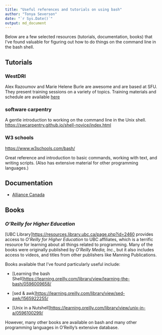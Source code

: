 ```yaml
---
title: "Useful references and tutorials on using bash"
author: "Tonya Severson"
date: "`r Sys.Date()`"
output: md_document
---
```



Below are a few selected resources (tutorials, documentation, books) that I've found valuable for figuring out how to do things on the command line in the bash shell.

## Tutorials

### WestDRI
Alex Razoumov and Marie Helene Burle are awesome and are based at SFU. They present training sessions on a variety of topics. Training materials and schedule are available [here](https://training.westdri.ca/)

### software carpentry

A gentle introduction to working on the command line in the Unix shell. <https://swcarpentry.github.io/shell-novice/index.html>

### W3 schools

<https://www.w3schools.com/bash/>

Great reference and introduction to basic commands, working with text, and writing scripts. (Also has extensive material for other programming languages.) 


## Documentation

* [Alliance Canada](https://docs.alliancecan.ca/wiki/Linux_introduction)

## Books

### *O'Reilly for Higher Education*

[UBC Library]<https://resources.library.ubc.ca/page.php?id=2460> provides access to *O'Reilly for Higher Education* to UBC affiliates, which is a terrific resource for learning about all things related to programming. Many of the books were originally published by *O'Reilly Media, Inc.*, but it also includes access to videos, and titles from other publishers like Manning Publications.

Books available that I've found particularly useful include:

* [Learning the bash Shell]<https://learning.oreilly.com/library/view/learning-the-bash/0596009658/>

* [sed & awk]<https://learning.oreilly.com/library/view/sed-awk/1565922255/>

* [Unix in a Nutshell]<https://learning.oreilly.com/library/view/unix-in-a/0596100299/>

However, many other books are available on bash and many other programming languages in O'Reilly's extensive database.







